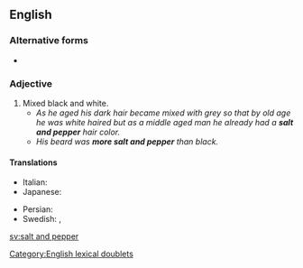 {{also|salt-and-pepper}}
==English==

===Alternative forms===
* {{l|en|salt-and-pepper}}

===Adjective===
{{en-adj|head=[[salt]] and [[pepper]]}}

# Mixed black and white.
#* ''As he aged his dark hair became mixed with grey so that by old age he was white haired but as a middle aged man he already had a '''salt and pepper''' hair color.''
#* ''His beard was '''more salt and pepper''' than black.''

====Translations====
{{trans-top|mixed black and white}}
* Italian: {{t+|it|brizzolato}}
* Japanese: {{t|ja|胡麻塩|tr=ごましお, goma shio|sc=Jpan}} {{qualifier|sesame and salt}}
{{trans-mid}}
* Persian: {{t|fa|جو گندمی|tr=jow-gandomi|sc=fa-Arab}}
* Swedish: {{t|sv|gråsprängd}}, {{t+|sv|svartvit}}
{{trans-bottom}}

[[Category:English lexical doublets]]
[[sv:salt and pepper]]